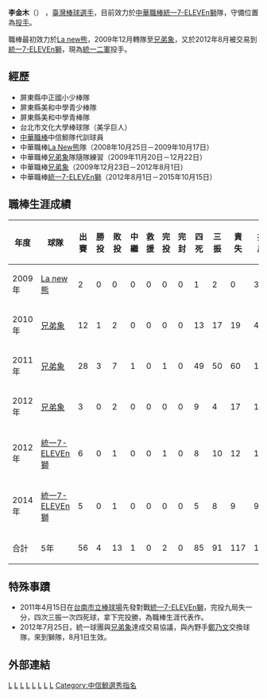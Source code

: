 {{nofootnotes|time=2022-05-12}}{{Infobox CPBL player|
bgcolor1=#004400|
bgcolor2=orange|
textcolor1=#FFFFFF|
textcolor2=#FFFFFF|
name=李金木|
image=|
width=250|
position=投手|
team=|
number=|
bats=右|
throws=右|
birthdate={{birth_date_and_age|1985|5|2|mf=y}}|
birthplace={{TWN}}[[屏東縣|屏東縣]]|
debutdate=5月27日|
debutyear=2009年|
debutteam=La New熊|
statyear=2014年7月17日|
stat1label=勝投—敗投|
stat1value=4—13|
stat2label=中繼－救援|
stat2value=1－0|
stat3label=三振－四死|
stat3value=91－85|
stat4label=[[防禦率|防禦率]]|
stat4value=5.62|
teams=<nowiki></nowiki>
*[[La_New熊|La New熊]] （2008年－2009年）
*[[兄弟象|兄弟象]] （2009年－ 2012年）
*[[統一7-ELEVEn獅|統一7-ELEVEn獅]](2012年－2015年)
|awards=<nowiki></nowiki>
*1次總冠軍 (2010)
}}
'''李金木'''（{{bd|1985年|5月9日|||catIdx=官}}） ，[[臺灣|臺灣]][[棒球|棒球]][[選手|選手]]，目前效力於[[中華職棒|中華職棒]][[統一7-ELEVEn獅|統一7-ELEVEn獅]]隊，守備位置為[[投手|投手]]。

職棒最初效力於[[La_new熊|La new熊]]，2009年12月轉隊至[[兄弟象|兄弟象]]，又於2012年8月被交易到[[統一7-ELEVEn獅|統一7-ELEVEn獅]]，現為[[統一二軍|統一二軍]]投手。

==經歷==
*屏東縣中正國小少棒隊 
*屏東縣美和中學青少棒隊 
*屏東縣美和中學青棒隊 
*台北市文化大學棒球隊（美孚巨人） 
*[[中華職棒|中華職棒]]中信鯨隊代訓球員 
*中華職棒[[La_New熊|La New熊]]隊（2008年10月25日－2009年10月17日） 
*中華職棒[[兄弟象|兄弟象]]隊隨隊練習（2009年11月20日－12月22日） 
*中華職棒[[兄弟象|兄弟象]]（2009年12月23日－2012年8月1日）
*中華職棒[[統一7-ELEVEn獅|統一7-ELEVEn獅]]（2012年8月1日－2015年10月15日）



==職棒生涯成績==
{|border=1 width="800px"
|- align="center"
!年度!!球隊!!出賽!!勝投!!敗投!!中繼!!救援!!完投!!完封!!四死!!三振!!責失!!投球局數!!防禦率
|- align=middle
|2009年||[[La_new熊|La new熊]]||2||0||0||0||0||0||0||1||2||0||3.0||0
|- align=middle
|2010年||[[兄弟象|兄弟象]]||12||1||2||0||0||0||0||13||17||19||45.1||3.77
|- align=middle
|2011年||[[兄弟象|兄弟象]]||28||3||7||1||0||1||0||49||50||60||100.1||5.38
|- align=middle
|2012年||[[兄弟象|兄弟象]]||3||0||2||0||0||0||0||9||4||17||12.1||12.41
|- align=middle
|2012年||[[統一7-ELEVEn獅|統一7-ELEVEn獅]]||6||0||1||0||0||1||0||8||10||12||17.1||6.23
|- align=middle
|2014年||[[統一7-ELEVEn獅|統一7-ELEVEn獅]]||5||0||1||0||0||0||0||5||8||9||9.0||9.00
|- align=middle style="color:black; background-color:yellow"
!合計!!5年!!56||4||13||1||0||2||0||85||91||117||187.1||5.62
|}

==特殊事蹟==
*2011年4月15日在[[台南市立棒球場|台南市立棒球場]]先發對戰[[統一7-ELEVEn獅|統一7-ELEVEn獅]]，完投九局失一分，四次三振一次四死球，拿下完投勝，為職棒生涯代表作。
*2012年7月25日，統一球團與[[兄弟象|兄弟象]]達成交易協議，與內野手[[鄭乃文|鄭乃文]]交換球隊，來到獅隊，8月1日生效。

==外部連結==
{{台灣棒球維基館}}
{{中華職棒球員資料|id=R413|name=李金木}}


{{統一7-ELEVEn獅隊球員名單}}
{{兄弟象2010年中華職棒總冠軍}}



[[Category:台灣棒球運動員|L]]
[[Category:La_New熊隊球員|L]]
[[Category:兄弟象隊球員|L]]
[[Category:統一7-ELEVEn獅隊球員|L]]
[[Category:美和中學青少棒隊|L]]
[[Category:中國文化大學校友|L]]
[[Category:屏東縣人|L]]
[[Category:李姓|L]]
[[Category:中信鯨選秀指名|Category:中信鯨選秀指名]]